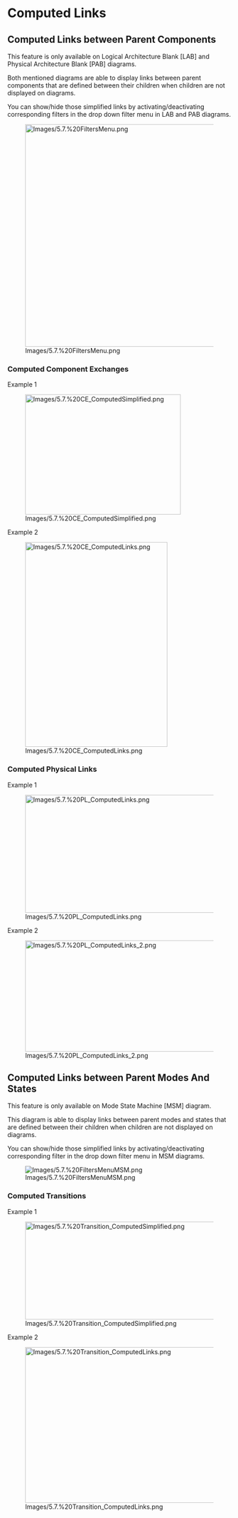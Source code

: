 
= Computed Links =

== Computed Links between Parent Components ==

This feature is only available on Logical Architecture Blank [LAB] and Physical Architecture Blank [PAB] diagrams.

Both mentioned diagrams are able to display links between parent components that are defined between their children when children are not displayed on diagrams.

You can show/hide those simplified links by activating/deactivating corresponding filters in the drop down filter menu in LAB and PAB diagrams.

[[Image:Images/5.7.%20FiltersMenu.png|450x500px]]

=== Computed Component Exchanges ===

Example 1

[[Image:Images/5.7.%20CE_ComputedSimplified.png|350x270px]]

Example 2

[[Image:Images/5.7.%20CE_ComputedLinks.png|320x460px]]

=== Computed Physical Links ===

Example 1

[[Image:Images/5.7.%20PL_ComputedLinks.png|800x265px]]

Example 2

[[Image:Images/5.7.%20PL_ComputedLinks_2.png|1000x250px]]

== Computed Links between Parent Modes And States ==

This feature is only available on Mode State Machine [MSM] diagram.

This diagram is able to display links between parent modes and states that are defined between their children when children are not displayed on diagrams.

You can show/hide those simplified links by activating/deactivating corresponding filter in the drop down filter menu in MSM diagrams.

[[Image:Images/5.7.%20FiltersMenuMSM.png]]

=== Computed Transitions ===

Example 1

[[Image:Images/5.7.%20Transition_ComputedSimplified.png|1000x220px]]

Example 2

[[Image:Images/5.7.%20Transition_ComputedLinks.png|1000x350px]]